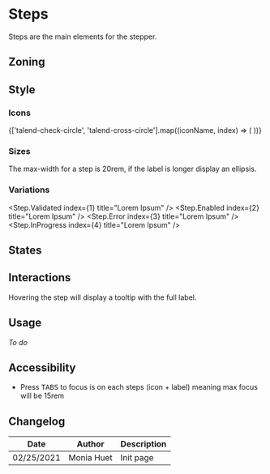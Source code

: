 
<Meta title="Components/Stepper/Steps" component={Step} />

<FigmaLink href="https://www.figma.com/file/WUVKJmcDHfR7K1q1lYhaHk/?node-id=1%3A4" />

# Steps

Steps are the main elements for the stepper.

## Zoning

<FigmaImage
	src="https://www.figma.com/file/qc8oUSyVJM67gSsbTShftt/%F0%9F%93%90-Zoning?node-id=345%3A167"
	alt="zoning image for the steps"
/>

## Style

### Icons

<IconGallery>
	{['talend-check-circle', 'talend-cross-circle'].map((iconName, index) => (
		<IconItem key={index} name={iconName}>
			<Icon name={iconName} />
		</IconItem>
	))}
</IconGallery>


### Sizes

The max-width for a step is 20rem, if the label is longer display an ellipsis.

### Variations
<!--
<FigmaImage
	src="https://www.figma.com/file/WUVKJmcDHfR7K1q1lYhaHk/Stepper?node-id=128%3A0"
	alt="variations image for steps"
/>
-->

<Step.Validated index={1} title="Lorem Ipsum" />
<Step.Enabled index={2} title="Lorem Ipsum" />
<Step.Error index={3} title="Lorem Ipsum" />
<Step.InProgress index={4} title="Lorem Ipsum" />

<!--
<FigmaImage
	src="https://www.figma.com/file/WUVKJmcDHfR7K1q1lYhaHk/Stepper?node-id=1%3A424"
	alt="variations image for steps"
/>

**Sub step** _(coming later)_

Sub steps are optional. They should be used to avoid having too many steps, or too long steps.
-->

## States

<FigmaImage
	src="https://www.figma.com/file/WUVKJmcDHfR7K1q1lYhaHk/Stepper?node-id=104%3A0"
	alt="states image for the steps"
/>

## Interactions

Hovering the step will display a tooltip with the full label.

<FigmaImage
	src="https://www.figma.com/file/WUVKJmcDHfR7K1q1lYhaHk/Stepper?node-id=1%3A462"
	alt="hovering on"
/>

## Usage

_To do_

## Accessibility

- Press <kbd>TABS</kbd> to focus is on each steps (icon + label) meaning max focus will be 15rem

## Changelog

| Date       | Author     | Description |
| ---------- | ---------- | ----------- |
| 02/25/2021 | Monia Huet | Init page   |

